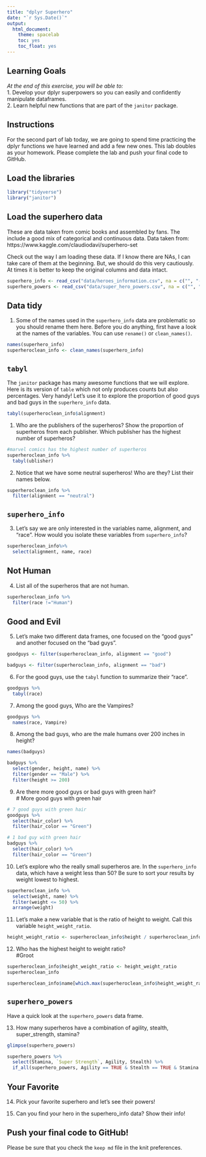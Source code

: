 ```yaml
---
title: "dplyr Superhero"
date: "`r Sys.Date()`"
output:
  html_document:
    theme: spacelab
    toc: yes
    toc_float: yes
---
```


## Learning Goals  
*At the end of this exercise, you will be able to:*    
1. Develop your dplyr superpowers so you can easily and confidently manipulate dataframes.  
2. Learn helpful new functions that are part of the `janitor` package.  

## Instructions
For the second part of lab today, we are going to spend time practicing the dplyr functions we have learned and add a few new ones. This lab doubles as your homework. Please complete the lab and push your final code to GitHub.  

## Load the libraries
```r
library("tidyverse")
library("janitor")
```

## Load the superhero data
These are data taken from comic books and assembled by fans. The include a good mix of categorical and continuous data.  Data taken from: https://www.kaggle.com/claudiodavi/superhero-set  

Check out the way I am loading these data. If I know there are NAs, I can take care of them at the beginning. But, we should do this very cautiously. At times it is better to keep the original columns and data intact.  
```r
superhero_info <- read_csv("data/heroes_information.csv", na = c("", "-99", "-"))
superhero_powers <- read_csv("data/super_hero_powers.csv", na = c("", "-99", "-"))
```

## Data tidy
1. Some of the names used in the `superhero_info` data are problematic so you should rename them here. Before you do anything, first have a look at the names of the variables. You can use `rename()` or `clean_names()`.    
```r
names(superhero_info)
superheroclean_info <- clean_names(superhero_info)
```

## `tabyl`
The `janitor` package has many awesome functions that we will explore. Here is its version of `table` which not only produces counts but also percentages. Very handy! Let's use it to explore the proportion of good guys and bad guys in the `superhero_info` data.  
```r
tabyl(superheroclean_info$alignment)
```

1. Who are the publishers of the superheros? Show the proportion of superheros from each publisher. Which publisher has the highest number of superheros?  
```r
#marvel comics has the highest number of superheros
superheroclean_info %>%
  tabyl(ublisher)
```

2. Notice that we have some neutral superheros! Who are they? List their names below.  
```r
superheroclean_info %>%
  filter(alignment == "neutral")
```

## `superhero_info`
3. Let's say we are only interested in the variables name, alignment, and "race". How would you isolate these variables from `superhero_info`?
```r
superheroclean_info%>%
  select(alignment, name, race)
```

## Not Human
4. List all of the superheros that are not human.
```r
superheroclean_info %>%
  filter(race !="Human")
```

## Good and Evil
5. Let's make two different data frames, one focused on the "good guys" and another focused on the "bad guys".
```r
goodguys <- filter(superheroclean_info, alignment == "good")
```

```r
badguys <- filter(superheroclean_info, alignment == "bad")
```

6. For the good guys, use the `tabyl` function to summarize their "race".
```r
goodguys %>%
  tabyl(race)
```

7. Among the good guys, Who are the Vampires?
```r
goodguys %>%
  names(race, Vampire)
```

8. Among the bad guys, who are the male humans over 200 inches in height?

```r
names(badguys)
```


```r
badguys %>%
  select(gender, height, name) %>%
  filter(gender == "Male") %>%
  filter(height >= 200)
```


9. Are there more good guys or bad guys with green hair?  
# More good guys with green hair
```r
# 7 good guys with green hair
goodguys %>%
  select(hair_color) %>%
  filter(hair_color == "Green")
```

```r
# 1 bad guy with green hair
badguys %>%
  select(hair_color) %>%
  filter(hair_color == "Green")
```


10. Let's explore who the really small superheros are. In the `superhero_info` data, which have a weight less than 50? Be sure to sort your results by weight lowest to highest.  
```r
superheroclean_info %>%
  select(weight, name) %>%
  filter(weight <= 50) %>%
  arrange(weight)
```

11. Let's make a new variable that is the ratio of height to weight. Call this variable `height_weight_ratio`.    
```r
height_weight_ratio <- superheroclean_info$height / superheroclean_info$weight
```

12. Who has the highest height to weight ratio?  
#Groot
```r
superheroclean_info$height_weight_ratio <- height_weight_ratio
superheroclean_info
```


```r
superheroclean_info$name[which.max(superheroclean_info$height_weight_ratio)]
```

## `superhero_powers`
Have a quick look at the `superhero_powers` data frame.  

13. How many superheros have a combination of agility, stealth, super_strength, stamina?
```r
glimpse(superhero_powers)
```

```r
superhero_powers %>%
  select(Stamina, `Super Strength`, Agility, Stealth) %>%
  if_all(superhero_powers, Agility == TRUE & Stealth == TRUE & Stamina == TRUE & 'Super Strength' == TRUE)
```

## Your Favorite
14. Pick your favorite superhero and let's see their powers!  

15. Can you find your hero in the superhero_info data? Show their info!  

## Push your final code to GitHub!
Please be sure that you check the `keep md` file in the knit preferences.  